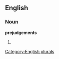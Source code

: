 
==English==

===Noun===
'''prejudgements'''

# {{plural of|[[prejudgement]]}}

[[Category:English plurals]]
